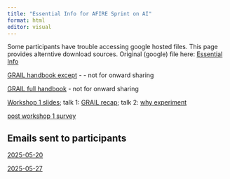 ```yaml
---
title: "Essential Info for AFIRE Sprint on AI"
format: html
editor: visual
---
```


Some participants have trouble accessing google hosted files. This page provides alterntive download sources. Original (google) file here: [Essential Info](https://docs.google.com/presentation/d/1CkB3-Qn77n7EwyS6_0OCr3R5a0odWgPQdMBtQbg391c/edit?usp=sharing)

[GRAIL handbook except](docs/grail_expts.pdf) - - not for onward sharing

[GRAIL full handbook](docs/GRAILHandbook2025-05-27.pdf) - not for onward sharing

[Workshop 1 slides](docs/Workshop1.pdf); talk 1: [GRAIL recap](docs/w1talk1.mp4); talk 2: [why experiment](w1talk2.mp4)

[post workshop 1 survey](https://docs.google.com/forms/d/e/1FAIpQLSfR_BL14IqkKsz5U9Wl_FycjNVoEBOChtu6TqRyl0xBT5ue3Q/viewform)

## Emails sent to participants

[2025-05-20](docs/Email2025-05-20.pdf)

[2025-05-27](docs/Email2025-05-20.pdf)
